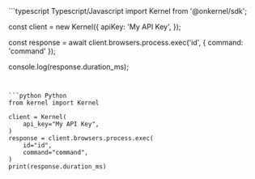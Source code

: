 <CodeGroup>
```typescript Typescript/Javascript
import Kernel from '@onkernel/sdk';

const client = new Kernel({
  apiKey: 'My API Key',
});

const response = await client.browsers.process.exec('id', { command: 'command' });

console.log(response.duration_ms);
```


```python Python
from kernel import Kernel

client = Kernel(
    api_key="My API Key",
)
response = client.browsers.process.exec(
    id="id",
    command="command",
)
print(response.duration_ms)
```
</CodeGroup>
